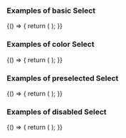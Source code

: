 
<Meta title="DCXLibrary/Form/Select" component={FormSelect} />

### Examples of basic Select
<Canvas>
  <Story name="basic">
    {() => {
      return (
        <FormSelect
          options={[
            { label: 'option1', value: 'value1' },
            { label: 'option2', value: 'value2' },
          ]}
        />
      );
    }}
  </Story>
</Canvas>

### Examples of color Select
<Canvas>
  <Story name="color">
    {() => {
      return (
        <FormSelect
          options={[
            { label: 'option1', value: 'value1' },
            { label: 'option2', value: 'value2' },
          ]}
          selectProps={{
            style: { fontSize: '20px', color: 'blue', fontWeight: 'bold' },
          }}
        />
      );
    }}
  </Story>
</Canvas>

### Examples of preselected Select
<Canvas>
  <Story name="preselected">
    {() => {
      return (
        <FormSelect
          options={[
            { label: 'option1', value: 'value1' },
            { label: 'option2', value: 'value2' },
            { label: 'option3', value: 'value3', selected: true },
            { label: 'option4', value: 'value4' },
          ]}
        />
      );
    }}
  </Story>
</Canvas>

### Examples of disabled Select
<Canvas>
  <Story name="disabled">
    {() => {
      return (
        <FormSelect
          options={[
            { label: 'option1', value: 'value1' },
            { label: 'option2', value: 'value2' },
            { label: 'option3', value: 'value3' },
            { label: 'option4', value: 'value4', disabled: true },
          ]}
        />
      );
    }}
  </Story>
</Canvas>